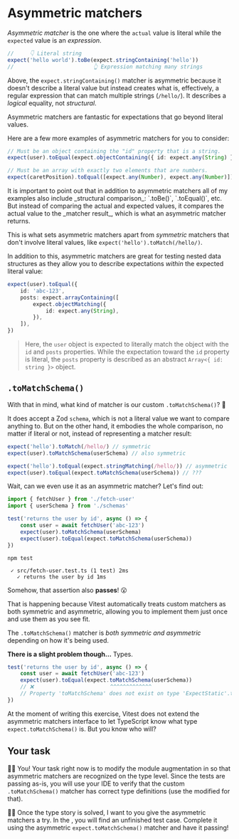 # Asymmetric matchers

<EpicVideo url="https://www.epicweb.dev/workshops/advanced-vitest-patterns/assertions/03-02-problem" />

_Asymmetric matcher_ is the one where the `actual` value is literal while the `expected` value is an _expression_.

```ts nonumber
//     👇 Literal string
expect('hello world').toBe(expect.stringContaining('hello'))
//                         👆 Expression matching many strings
```

Above, the `expect.stringContaining()` matcher is asymmetric because it doesn't describe a literal value but instead creates what is, effectively, a regular expression that can match multiple strings (`/hello/`). It describes a _logical_ equality, not _structural_.

<callout-success>Asymmetric matchers are fantastic for expectations that go beyond
literal values.</callout-success>

Here are a few more examples of asymmetric matchers for you to consider:

```ts nonumber
// Must be an object containing the "id" property that is a string.
expect(user).toEqual(expect.objectContaining({ id: expect.any(String) }))

// Must be an array with exactly two elements that are numbers.
expect(caretPosition).toEqual([expect.any(Number), expect.any(Number)])
```

<callout-warning>
	It is important to point out that in addition to asymmetric matchers all of my
	examples also include _structural comparison_: `.toBe()`, `.toEqual()`, etc.
	But instead of comparing the actual and expected values, it compares the
	actual value to the _matcher result_, which is what an asymmetric matcher
	returns.

This is what sets asymmetric matchers apart from _symmetric_ matchers that don't involve literal values, like `expect('hello').toMatch(/hello/)`.
</callout-warning>

In addition to this, asymmetric matchers are great for testing nested data structures as they allow you to describe expectations _within_ the expected literal value:

```ts nonumber highlight=3-7
expect(user).toEqual({
	id: 'abc-123',
	posts: expect.arrayContaining([
		expect.objectMatching({
			id: expect.any(String),
		}),
	]),
})
```

> Here, the `user` object is expected to literally match the object with the `id` and `posts` properties. While the expectation toward the `id` property is literal, the `posts` property is described as an abstract `Array<{ id: string }>` object.

## `.toMatchSchema()`

With that in mind, what kind of matcher is our custom `.toMatchSchema()`? 🤔

It does accept a Zod `schema`, which is not a literal value we want to compare anything to. But on the other hand, it embodies the whole comparison, no matter if literal or not, instead of representing a matcher result:

```ts nonumber
expect('hello').toMatch(/hello/) // symmetric
expect(user).toMatchSchema(userSchema) // also symmetric

expect('hello').toEqual(expect.stringMatching(/hello/)) // asymmetric
expect(user).toEqual(expect.toMatchSchema(userSchema)) // ???
```

Wait, can we even use it as an asymmetric matcher? Let's find out:

```ts filename=src/fetch-user.test.ts remove=6 add=7
import { fetchUser } from './fetch-user'
import { userSchema } from './schemas'

test('returns the user by id', async () => {
	const user = await fetchUser('abc-123')
	expect(user).toMatchSchema(userSchema)
	expect(user).toEqual(expect.toMatchSchema(userSchema))
})
```

```
npm test

 ✓ src/fetch-user.test.ts (1 test) 2ms
   ✓ returns the user by id 1ms
```

Somehow, that assertion also **passes**! 😮

That is happening because Vitest automatically treats custom matchers as both symmetric and asymmetric, allowing you to implement them just once and use them as you see fit.

<callout-success>The `.toMatchSchema()` matcher is _both symmetric and asymmetric_ depending on how it's being used.</callout-success>

**There is a slight problem though...** Types.

```ts
test('returns the user by id', async () => {
	const user = await fetchUser('abc-123')
	expect(user).toEqual(expect.toMatchSchema(userSchema))
	// ❌                        ^^^^^^^^^^^^^
	// Property 'toMatchSchema' does not exist on type 'ExpectStatic'.ts(2339)
})
```

At the moment of writing this exercise, Vitest does not extend the asymmetric matchers interface to let TypeScript know what type `expect.toMatchSchema()` is. But you know who will?

## Your task

👨‍💼 You! Your task right now is to modify the module augmentation in <InlineFile file="vitest.setup.ts" /> so that asymmetric matchers are recognized on the type level. Since the tests are passing as-is, you will use your IDE to verify that the custom `.toMatchSchema()` matcher has correct type definitions (use the modified <InlineFile file="src/fetch-user.test.ts" /> for that).

👨‍💼 Once the type story is solved, I want to you give the asymmetric matchers a try. In the <InlineFile file="src/fetch-transaction.test.ts" />, you will find an unfinished test case. Complete it using the asymmetric `expect.toMatchSchema()` matcher and have it passing!
